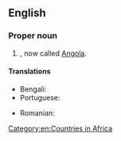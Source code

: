 ==English==
{{wikipedia}}

===Proper noun===
{{en-proper noun|head=[[Portuguese]] [[west|West]] [[Africa]]}}

# {{senseid|en|Q2826232}}{{place|en|former colony|c/Portugal|in|cont/Africa}}, now called [[Angola]].
#: {{syn|en|Portuguese Angola}}

====Translations====
{{trans-top|id=Q2826232|former country}}
* Bengali: {{t|bn|পর্তুগিজ পশ্চিম আফ্রিকা}}
* Portuguese: {{t|pt|África Ocidental Portuguesa|f}}
{{trans-mid}}
* Romanian: {{t|ro|Africa Occidentală Portugheză|f}}
{{trans-bottom}}

[[Category:en:Countries in Africa]]